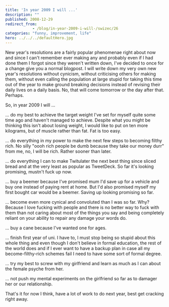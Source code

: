 ```yaml
---
title: 'In year 2009 I will ...'
description: ""
published: 2008-12-29
redirect_from: 
            - /blog/in-year-2009-i-will-/swizec/26
categories: "funny, improvement, life"
hero: ../../../defaultHero.jpg
---
```

New year&#x27;s resolutions are a fairly popular phenomenae right about now and since I can&#x27;t remember ever making any and probably even if I had done them I forgot since they weren&#x27;t written down, I&#x27;ve decided to once for a change give you a normal blogpost. I will write down my very own new year&#x27;s resolutions without cynicism, without criticising others for making them, without even calling the population at large stupid for taking this time out of the year to make ground breaking decisions instead of revising their daily lives on a daily basis. No, that will come tomorrow or the day after that. Perhaps.

So, in year 2009 I will ...

... do my best to achieve the target weight I&#x27;ve set for myself quite some time ago and haven&#x27;t managed to achieve. Despite what you might be thinking this isn&#x27;t about losing weight, I would like to put on ten more kilograms, but of muscle rather than fat. Fat is too easy.

... do everything in my power to make the next few steps to becoming filthy rich. No silly &quot;oooh rich people be dumb because they take our money durr&quot; from me, no, I will be rich. Rather sooner than later.

... do everything I can to make Twitulater the next best thing since sliced bread and at the very least as popular as TweetDeck. So far it&#x27;s looking promising, mustn&#x27;t fuck up now.

... buy a beemer because I&#x27;ve promised mum I&#x27;d save up for a vehicle and buy one instead of paying rent at home. But I&#x27;d also promised myself my first bought car would be a beemer. Saving up looking promising so far.

... become even more cynical and convoluted than I was so far. Why? Because I love fucking with people and there is no better way to fuck with them than not caring about most of the things you say and being completely reliant on your ability to repair any damage your words do.

... buy a cane because I&#x27;ve wanted one for ages.

... finish first year of uni. I have to, I must stop being so stupid about this whole thing and even though I don&#x27;t believe in formal education, the rest of the world does and if I ever want to have a backup plan in case all my become-filthy-rich schemes fail I need to have some sort of formal degree.

... try my best to screw with my girlfriend and learn as much as I can about the female psyche from her.

... not push my mental experiments on the girlfriend so far as to damager her or our relationship.

That&#x27;s it for now I think, have a lot of work to do next year, best get cracking right away.
